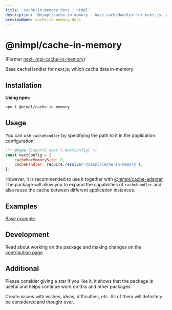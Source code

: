 ```yaml
---
title: 'cache-in-memory docs | nimpl'
description: '@nimpl/cache-in-memory - base cacheHandler for next.js, which cache data in-memory'
previewName: cache-in-memory-docs
---
```


# @nimpl/cache-in-memory

<PackageLinks npmName="@nimpl/cache-in-memory" githubName="nimpl-cache" />

(Former [next-impl-cache-in-memory](https://www.npmjs.com/package/next-impl-cache-in-memory))

Base cacheHandler for next.js, which cache data in-memory

## Installation

**Using npm:**
```sh npm2yarn copy
npm i @nimpl/cache-in-memory
```

## Usage

You can use `cacheHandler` by specifying the path to it in the application configuration:

```js
/** @type {import('next').NextConfig} */
const nextConfig = {
    cacheMaxMemorySize: 0,
    cacheHandler: require.resolve('@nimpl/cache-in-memory'),
};
```

However, it is recommended to use it together with [@nimpl/cache-adapter](https://nimpl.tech/cache-adapter). 
The package will allow you to expand the capabilities of `cacheHandler` and also reuse the cache between different application instances.

## Examples

[Base example](https://github.com/vordgi/nimpl-cache/tree/main/example).

## Development

Read about working on the package and making changes on the [contribution page](./contribution.mdx)

## Additional

Please consider giving a star if you like it, it shows that the package is useful and helps continue work on this and other packages.

Create issues with wishes, ideas, difficulties, etc. All of them will definitely be considered and thought over.
